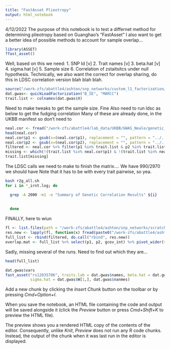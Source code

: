 ```yaml
---
title: "FastAsset Plieotropy"
output: html_notebook
---
```


4/12/2022
The purpose of this notebook is to test a differnet method for determining plieotropy based on Guanghao's "FastAsset"
I also want to get a better idea of possible methods to account for sample overlap...

```r
library(ASSET)
?fast_asset() 
```
Well, based on this we need:
1. SNP Id [v]
2. Trait names [v]
3. beta.hat [v]
4. sigma.hat [v]
5. Sample size
6. Correlation of zstaitsitcs under null hypothesis.
Technically, we also want the correct for overlap sharing, do this in LDSC correlation version blah blah blah.
```r
source("/work-zfs/abattle4/ashton/snp_networks/custom_l1_factorization/src/quickLoadData.R")
dat.gwas<- quickLoadFactorization("B_SE", "MARCC")
trait.list <- colnames(dat.gwas$X)
```
Need to make tweaks to get the sample size. Fine
Also need to run ldsc as below to get the fudging correlation
Many of these are already done, in the UKBB manifest so don't need to
```r
neal.cor <- fread("/work-zfs/abattle4/lab_data/UKBB/GWAS_Neale/genetic_correlations/geno_correlation.r2.tsv")
head(neal.cor)
neal.cor$p1 <- gsub(x=(neal.cor$p1), replacement = "", pattern = "../../results/UKbb/ldsc-additive-export/sumstats-files/") %>% gsub(x=., replacement = "", pattern = ".ldsc.imputed_v3.both_sexes.tsv.bgz")
neal.cor$p2 <- gsub(x=(neal.cor$p2), replacement = "", pattern = "../../results/UKbb/ldsc-additive-export/sumstats-files/") %>% gsub(x=., replacement = "", pattern = ".ldsc.imputed_v3.both_sexes.tsv.bgz")
filtered <- neal.cor %>% filter(p1 %in% trait.list & p2 %in% trait.list)
missing <- which(!(trait.list %in% neal.cor$p1) & !(trait.list %in% neal.cor$p2))
trait.list[missing]
```
The LDSC calls we need to make to finish the matrix....
We have 990/2970 we should have
Note that it has to be with every trait pairwise, so yea.
```bash
bash r2g_all.sh 
for i in *_irnt.log; do

  grep -A 2000 -m1 -e "Summary of Genetic Correlation Results" ${i}   | grep -v "Analysis finished" | grep -v "Total time" | sed 's/\/work-zfs\/abattle4\/lab_data\/UKBB\/GWAS_Neale\/highly_heritable_traits_2\/ldsr_format\/\///g' | sed 's/.imputed_v3.ldsc.both_sexes.tsv.bgz//g' | sed 's/.ldsc.imputed_v3.both_sexes.tsv.bgz//g' > ${i}.TSV
  
  
  done
```


FINALLY, here to wiun
```r
fl <- list.files(path = "/work-zfs/abattle4/ashton/snp_networks/scratch/gwasMF_pleiotropy/new_r2g_calculations/", pattern = "*.TSV")
res.new <- lapply(fl, function(x) fread(paste0("/work-zfs/abattle4/ashton/snp_networks/scratch/gwasMF_pleiotropy/new_r2g_calculations/", x)))
full_list <- rbind(filtered, do.call("rbind", res.new))
overlap.mat <- full_list %>% select(p1, p2, gcov_int) %>% pivot_wider(values_from = gcov_int, names_from =p2) %>% arrange(p1) %>% print()
```
Sadly, missing several of the runs. Need to find out which they are...
```r
head(full_list)
```

```r
dat.gwas$vars
fast_asset("rs12035706", traits.lab = dat.gwas$names, beta.hat = dat.gwas$X[1,], 
           sigma.hat = dat.gwas$W[1,], dat.gwas$nanmes)
```

Add a new chunk by clicking the *Insert Chunk* button on the toolbar or by pressing *Cmd+Option+I*.

When you save the notebook, an HTML file containing the code and output will be saved alongside it (click the *Preview* button or press *Cmd+Shift+K* to preview the HTML file). 

The preview shows you a rendered HTML copy of the contents of the editor. Consequently, unlike *Knit*, *Preview* does not run any R code chunks. Instead, the output of the chunk when it was last run in the editor is displayed.

